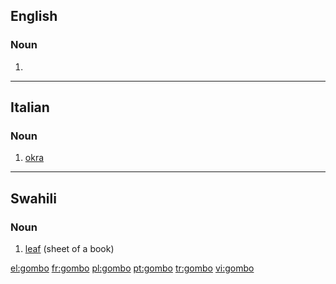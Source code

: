 ==English==

===Noun===
{{en-noun|s|-}}

# {{alternative form of|gumbo}}

{{Webster 1913}}

----

==Italian==

===Noun===
{{it-noun|gomb|m|o|i}}

# [[okra]]

----

==Swahili==

===Noun===
{{sw-noun}}

# [[leaf]] (sheet of a book)

{{tbot entry|Swahili|leaf|2007|November}}

[[el:gombo]]
[[fr:gombo]]
[[pl:gombo]]
[[pt:gombo]]
[[tr:gombo]]
[[vi:gombo]]